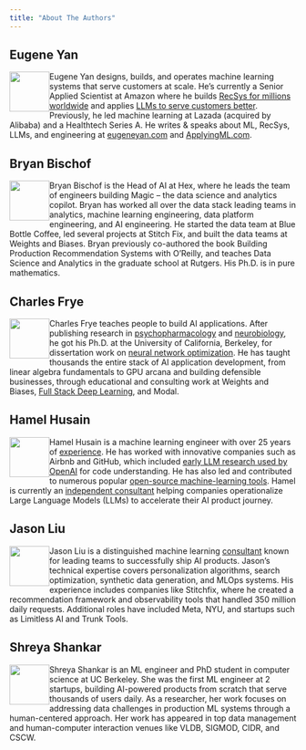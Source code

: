```yaml
---
title: "About The Authors"
---
```


## Eugene Yan

![](images/eugene.png){width=70 style="float:left"} 

Eugene Yan designs, builds, and operates machine learning systems that serve customers at scale. He's currently a Senior Applied Scientist at Amazon where he builds [RecSys for millions worldwide](https://eugeneyan.com/speaking/recsys2022-keynote/) and applies [LLMs to serve customers better](https://eugeneyan.com/speaking/ai-eng-summit/). Previously, he led machine learning at Lazada (acquired by Alibaba) and a Healthtech Series A. He writes & speaks about ML, RecSys, LLMs, and engineering at [eugeneyan.com](https://eugeneyan.com/) and [ApplyingML.com](https://applyingml.com/).

## Bryan Bischof

![](images/bryan.jpg){width=70 style="float:left"} 

Bryan Bischof is the Head of AI at Hex, where he leads the team of engineers building Magic – the data science and analytics copilot. Bryan has worked all over the data stack leading teams in analytics, machine learning engineering, data platform engineering, and AI engineering. He started the data team at Blue Bottle Coffee, led several projects at Stitch Fix, and built the data teams at Weights and Biases. Bryan previously co-authored the book Building Production Recommendation Systems with O’Reilly, and teaches Data Science and Analytics in the graduate school at Rutgers. His Ph.D. is in pure mathematics. 

## Charles Frye

![](images/charles.jpg){width=70 style="float:left"} 

Charles Frye teaches people to build AI applications. After publishing research in [psychopharmacology](https://pubmed.ncbi.nlm.nih.gov/24316346/) and [neurobiology](https://journals.physiology.org/doi/full/10.1152/jn.00172.2016), he got his Ph.D. at the University of California, Berkeley, for dissertation work on [neural network optimization](https://arxiv.org/abs/2003.10397). He has taught thousands the entire stack of AI application development, from linear algebra fundamentals to GPU arcana and building defensible businesses, through educational and consulting work at Weights and Biases, [Full Stack Deep Learning](https://fullstackdeeplearning.com), and Modal.

## Hamel Husain

![](images/hamel.png){width=70 style="float:left"} 

Hamel Husain is a machine learning engineer with over 25 years of [experience](https://www.linkedin.com/in/hamelhusain/). He has worked with innovative companies such as Airbnb and GitHub, which included <a href="https://openai.com/index/introducing-text-and-code-embeddings#:~:text=models%20on%20the-,CodeSearchNet,),-evaluation%20suite%20where">early LLM research used by OpenAI</a> for code understanding. He has also led and contributed to numerous popular [open-source machine-learning tools](https://hamel.dev/oss/opensource.html). Hamel is currently an [independent consultant](https://hamel.dev/hire.html) helping companies operationalize Large Language Models (LLMs) to accelerate their AI product journey.

## Jason Liu

![](images/jason.jpg){width=70 style="float:left"} 

Jason Liu is a distinguished machine learning [consultant](https://jxnl.co/services/) known for leading teams to successfully ship AI products. Jason's technical expertise covers personalization algorithms, search optimization, synthetic data generation, and MLOps systems. His experience includes companies like Stitchfix, where he created a recommendation framework and observability tools that handled 350 million daily requests. Additional roles have included Meta, NYU, and startups such as Limitless AI and Trunk Tools. 

## Shreya Shankar

![](images/shreya.jpg){width=70 style="float:left"} 

Shreya Shankar is an ML engineer and PhD student in computer science at UC Berkeley. She was the first ML engineer at 2 startups, building AI-powered products from scratch that serve thousands of users daily. As a researcher, her work focuses on addressing data challenges in production ML systems through a human-centered approach. Her work has appeared in top data management and human-computer interaction venues like VLDB, SIGMOD, CIDR, and CSCW. 
